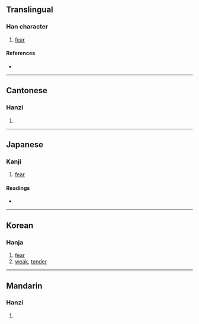 {{character info/new}}
==Translingual==

===Han character===
{{Han char|rn=61|rad=心|as=06|sn=9|four=91011|canj=PSMG|ids=⿰忄匡}}

# [[fear]]

====References====
* {{Han ref|kx=0383.280|dkj=10529|dj=0714.040|hdz=42293.110|uh=6047|ud=24647|bh=CEC6|bd=52934}}

----

==Cantonese==

===Hanzi===
{{yue-hanzi|jyut=hong1|y=hong1}}

# {{defn|lang=yue|sort=心06}}

----

==Japanese==

===Kanji===
{{ja-kanji|grade=|rs=心06}}

# [[fear]]

====Readings====
* {{ja-readings|on=[[きょう]] (kyō), [[こう]] (kō)|kun=[[つね]] (tsune), [[おそれる]] (osoreru), 【古語】[[おづ]] (ozu)/[[おじける]] (ojikeru) }}

----

==Korean==

===Hanja===
{{ko-hanja|hangeul=광|eumhun=|rv=gwang|mr=kwang|y=kwang}}

# [[fear]]
# [[weak]], [[tender]]

----

==Mandarin==

===Hanzi===
{{cmn-hanzi|pin=[[kuāng]] ([[kuang1]])|wg=k'uang<sup>1</sup>}}

# {{defn|lang=cmn|sort=心06}}